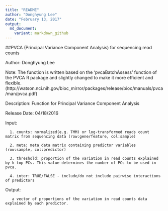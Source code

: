 ```yaml
---
title: "README"
author: "Donghyung Lee"
date: "February 13, 2017"
output: 
  md_document:
    variant: markdown_github  
---
```


##PVCA (Principal Variance Component Analysis) for sequencing read counts


Author: Donghyung Lee


Note: The function is written based on the 'pvcaBatchAssess' function of the PVCA R package 
      and slightly changed to make it more efficient and flexible. 
      (http://watson.nci.nih.gov/bioc_mirror/packages/release/bioc/manuals/pvca/man/pvca.pdf)


Description: Function for Principal Variance Component Analysis


Release Date: 04/18/2016
 
 
Input:

      1. counts: normalized(e.g. TMM) or log-transformed reads count matrix from sequencing data (row:gene/feature, col:sample) 
               
      2. meta: meta data matrix containing predictor variables (row:sample, col:predictor)
      
      3. threshold: proportion of the variation in read counts explained by k top PCs. This value determines the number of PCs to be used in pvca. 
      
      4. inter: TRUE/FALSE - include/do not include pairwise interactions of predictors

Output: 

       a vector of proportions of the variation in read counts data explained by each predictor.
